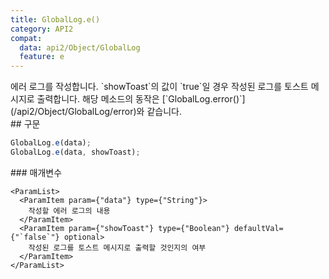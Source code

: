 ```yaml
---
title: GlobalLog.e()
category: API2
compat:
  data: api2/Object/GlobalLog
  feature: e
---
```


<Section>
  에러 로그를 작성합니다. `showToast`의 값이 `true`일 경우 작성된 로그를 토스트 메시지로 출력합니다. 해당 메소드의 동작은
  [`GlobalLog.error()`](/api2/Object/GlobalLog/error)와 같습니다.
</Section>
<Section>
  ## 구문

  ~~~js
  GlobalLog.e(data);
  GlobalLog.e(data, showToast);
  ~~~

  <Section>
    ### 매개변수

    <ParamList>
      <ParamItem param={"data"} type={"String"}>
        작성할 에러 로그의 내용
      </ParamItem>
      <ParamItem param={"showToast"} type={"Boolean"} defaultVal={"`false`"} optional>
        작성된 로그를 토스트 메시지로 출력할 것인지의 여부
      </ParamItem>
    </ParamList>
  </Section>
</Section>
